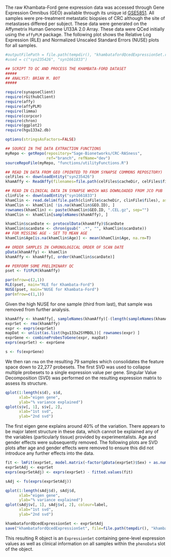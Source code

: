 The raw Khambata-Ford gene expression data was accessed through Gene Expression Omnibus (GEO) available through its unique id [GSE5851](http://www.ncbi.nlm.nih.gov/geo/query/acc.cgi?acc=GSE5851). All samples were pre-treatment metastatic biopsies of CRC although the site of metastases differed per subject. These data were generated on the Affymetrix Human Genome U133A 2.0 Array. These data were QCed initially using the `affyPLM` package. The following plot shows the Relative Log Expression (RLE) and Normalized Unscaled Standard Errors (NUSE) plots for all samples.

```r
#outputFilePath = file.path(tempdir(), "khambatafordQcedExpressionSet.rbin")
#used = c("syn235426", "syn1661833")

## SCRIPT TO QC AND PROCESS THE KHAMBATA-FORD DATASET
#####
## ANALYST: BRIAN M. BOT
#####

require(synapseClient)
require(rGithubClient)
require(affy)
require(affyPLM)
require(limma)
require(corpcor)
require(chron)
require(ggplot2)
require(hgu133a2.db)

options(stringsAsFactors=FALSE)

## SOURCE IN THE DATA EXTRACTION FUNCTIONS
myRepo <- getRepo(repository="Sage-Bionetworks/CRC-RASness",
                  ref="branch", refName="dev")
sourceRepoFile(myRepo, "functions/utilityFunctions.R")

## READ IN DATA FROM GEO (POINTED TO FROM SYNAPSE COMMONS REPOSITORY)
celFiles <- downloadEntity("syn235426")
khamAffy <- ReadAffy(filenames=file.path(celFiles$cacheDir, celFiles$files))

## READ IN CLINICAL DATA IN SYNAPSE WHICH WAS DOWNLOADED FROM JCO PUB
clinFile <- downloadEntity("syn1661833")
khamClin <- read.delim(file.path(clinFile$cacheDir, clinFile$files), as.is=T)
khamClin <- khamClin[ !is.na(khamClin$GEO.ID), ]
rownames(khamClin) <- paste(khamClin$GEO.ID, ".CEL.gz", sep="")
khamClin <- khamClin[sampleNames(khamAffy), ]

khamClin$scanDate <- protocolData(khamAffy)$ScanDate
khamClin$scanDate <- chron(gsub(" .*", "", khamClin$scanDate))
## FOR MISSING AGE - SET TO MEAN AGE
khamClin$Age[is.na(khamClin$Age)] <- mean(khamClin$Age, na.rm=T)

## ORDER SAMPLES IN CHRONOLOGICAL ORDER OF SCAN DATE
pData(khamAffy) <- khamClin
khamAffy <- khamAffy[, order(khamClin$scanDate)]

## PERFORM SOME PRELIMINARY QC
pset <- fitPLM(khamAffy)
```

```r
par(mfrow=c(2,1))
RLE(pset, main="RLE for Khambata-Ford")
NUSE(pset, main="NUSE for Khambata-Ford")
par(mfrow=c(1,1))
```

Given the high NUSE for one sample (third from last), that sample was removed from further analysis.

```r
khamAffy <- khamAffy[, sampleNames(khamAffy)[-(length(sampleNames(khamAffy))-2)]]
exprSet <- rma(khamAffy)
expr <- exprs(exprSet)
mapDat <- unlist(as.list(hgu133a2SYMBOL))[ rownames(expr) ]
exprGene <- combineProbesToGene(expr, mapDat)
exprs(exprSet) <- exprGene

s <- fs(exprGene)
```

We then ran `rma` on the resulting 79 samples which consolidates the feature space down to 22,277 probesets. The first SVD was used to collapse multiple probesets to a single expression value per gene. Singular Value Decomposition (SVD) was performed on the resulting expression matrix to assess its structure.

```r
qplot(1:length(s$d), s$d,
      xlab="eigen gene",
      ylab="% variance explained")
qplot(s$v[, 1], s$v[, 2],
      xlab="1st svd",
      ylab="2nd svd")
```

The first eigen gene explains around 40\% of the variation. There appears to be major latent structure in these data, which cannot be explained any of the variables (particularly tissue) provided by experimentalists. Age and gender effects were subsequently removed. The following plots are SVD plots after age and gender effects were removed to ensure this did not introduce any further effects into the data.

```r
fit <- lmFit(exprSet, model.matrix(~factor(pData(exprSet)$Sex) + as.numeric(pData(exprSet)$Age) ))
exprSetAdj <- exprSet
exprs(exprSetAdj) <- exprs(exprSet) - fitted.values(fit)

sAdj <- fs(exprs(exprSetAdj))
```

```r
qplot(1:length(sAdj$d), sAdj$d,
      xlab="eigen gene",
      ylab="% variance explained")
qplot(sAdj$v[, 1], sAdj$v[, 2], colour=label,
      xlab="1st svd",
      ylab="2nd svd")
```

```r
khambatafordQcedExpressionSet <- exprSetAdj
save("khambatafordQcedExpressionSet", file=file.path(tempdir(), "khambatafordQcedExpressionSet.rbin"))
```

This resulting R object is an `ExpressionSet` containing gene-level expression values as well as clinical information on all samples within the `phenoData` slot of the object.
